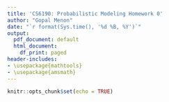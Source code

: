 ```yaml
---
title: 'CS6190: Probabilistic Modeling Homework 0'
author: "Gopal Menon"
date: "`r format(Sys.time(), '%d %B, %Y')`"
output:
  pdf_document: default
  html_document:
    df_print: paged
header-includes:
- \usepackage{mathtools}
- \usepackage{amsmath}
---
```


```r
knitr::opts_chunk$set(echo = TRUE)
```
\begin{enumerate}
\item Let $X$ and $Y$ be continuous real-valued random variables. Prove the following:
\begin{enumerate}
\item $E\left[ E\left[X|Y \right]\right] = E\left[ X\right]$

$$
\begin{aligned}
E\left[ E\left[X|Y \right]\right] &= \int_{-\infty}^{\infty}E\left[X|Y=y \right]p_Y(y)dy\\
&= \int_{-\infty}^{\infty}\int_{-\infty}^{\infty}x\;p_{X|Y=y}(x)dx\;p_Y(y)dy\\
&= \int_{-\infty}^{\infty}\int_{-\infty}^{\infty}x\;p_{X|Y=y}(x)p_Y(y)dxdy\\
&= \int_{-\infty}^{\infty}\int_{-\infty}^{\infty}x\;p_{XY}(x, y)dxdy\\
&= \int_{-\infty}^{\infty}x\int_{-\infty}^{\infty}p_{XY}(x, y)dy\;dx\\
&= \int_{-\infty}^{\infty}x\;p_X(x)dx\\
&= E\left[ X\right]
\end{aligned}
$$
Here $p_X(x)$, $p_Y(y)$ and $p_{X|Y=y}(x)$ are the probability density functions for $X$, $Y$, and the conditional probability of $X$ given the value of $Y$. $p_{XY}(x,y)$ is the joint probability distribution function of $X$ and $Y$. I needed to look up the proof \cite{conexp} as I was not aware that the first step shown above could be done and due to this, I was getting an extra $y$ in the final result. The result I got before I looked up the proof was $yE\left[ X \right]$.

\item $Var(X) = E\left[Var(X|Y) \right] + Var(E\left[ X|Y\right])$

$$
\begin{aligned}
E\left[Var(X|Y) \right] + Var(E\left[ X|Y\right]) &= E\left[ E\left[X^2|Y\right] - E\left[X|Y\right] E\left[X|Y\right] \right] \\ &+ E\left[ E\left[X|Y\right] E\left[X|Y\right]\right] - E\left[ E\left[ X|Y \right]\right]E\left[ E\left[ X|Y \right]\right]\\
&= E \left[ E \left[ X^2|Y\right] \right] - E\left[ E\left[X|Y\right] E\left[X|Y\right] \right]\\&+ E\left[ E\left[X|Y\right] E\left[X|Y\right]\right] - E\left[X\right]E\left[X\right]\\
&= E\left[X^2 \right] - E\left[X\right]E\left[X\right]\\
&= Var(X)
\end{aligned}
$$

Before I worked out the solution above, I was using the definition $Var(X) = E\left[X^2\right] - \mu_X^2$ and that did not help. After I realized that $\mu_X = E\left[X\right]$, the solution fell in place.
\end{enumerate}

\item Consider random variables $X$ and $Y$ with joint pdf
$$
    p(x,y)= 
\begin{dcases}
    x+y,& \text{for } 0\leq x \leq 1, \text{and } 0\leq y \leq 1\\
    0,              & \text{otherwise}
\end{dcases}
$$
\begin{enumerate}

\item What is the marginal pdf $p(x)$?
$$
\begin{aligned}
p(x) &=  \int_{-\infty}^{\infty}p(x,y)dy\\
&=\begin{dcases}
    \int_0^1(x+y)dy, \text{for } 0\leq x \leq 1\\
    0,               \text{otherwise}
\end{dcases}\\
&= \begin{dcases}
   \left(xy +\frac{1}{2}y^2 \right)\Big|_0^1, \text{for } 0\leq x \leq 1\\
    0,               \text{otherwise}
\end{dcases}\\
&=\begin{dcases}
    x+\frac{1}{2}, \text{for } 0\leq x \leq 1\\
    0,               \text{otherwise}
\end{dcases}\\
\end{aligned}
$$

\item What is the conditional pdf $p(y|x)$?

$$
\begin{aligned}
p(y|x) &= \frac{p(x,y)}{p(x)}\\
 &=\begin{dcases}
    \frac{x+y}{x+\frac{1}{2}}, \text{for } 0\leq x \leq 1, \text{and } 0\leq y \leq 1\\
    0,               \text{otherwise}
\end{dcases}
\end{aligned}
$$

\item What is the conditional expectation $E\left[Y|X\right]$?
$$
\begin{aligned}
E\left[Y|X\right] &= \int_{-\infty}^{\infty}p_{Y|X}(y)dy\\
 &=\begin{dcases}
    \int_{0}^{1}\frac{x+y}{x+\frac{1}{2}}dy, \text{for } 0\leq x \leq 1\\
    0,               \text{otherwise}
\end{dcases}\\
 &=\begin{dcases}
    \frac{xy+\frac{1}{2}y^2}{x+\frac{1}{2}}\Big|_0^1, \text{for } 0\leq x \leq 1\\
    0,               \text{otherwise}
\end{dcases}\\
 &=\begin{dcases}
    \frac{x+\frac{1}{2}}{x+\frac{1}{2}}, \text{for } 0\leq x \leq 1\\
    0,               \text{otherwise}
\end{dcases}\\
 &=\begin{dcases}
    1, \text{for } 0\leq x \leq 1\\
    0,               \text{otherwise}
\end{dcases}
\end{aligned}
$$
\item What is the covariance $Cov(X,Y)$?

$$
\begin{aligned}
Cov(X,Y) &= E\left[XY\right] - E\left[X\right]E\left[Y\right]\\\\
E\left[XY\right] &= \int_{-\infty}^{\infty}\int_{-\infty}^{\infty}xyp(x,y)dxdy\\
&= \int_{-\infty}^{\infty}x\int_{-\infty}^{\infty}yp(x,y)dydx\\
\end{aligned}
$$
$$
\begin{aligned}
\int_{-\infty}^{\infty}yp(x,y)dy &= \begin{dcases}
      \int_0^1 y(x+y)dy, \text{for } 0\leq x \leq 1, \text{and } 0\leq y \leq 1\\
    0,               \text{otherwise}
\end{dcases}\\
&= \begin{dcases}
      \int_0^1 (xy+y^2)dy, \text{for } 0\leq x \leq 1, \text{and } 0\leq y \leq 1\\
    0,               \text{otherwise}
\end{dcases}\\
&= \begin{dcases}
      \frac{1}{2}xy^2+\frac{1}{3}y^3\Big|_0^1, \text{for } 0\leq x \leq 1, \text{and } 0\leq y \leq 1\\
    0,               \text{otherwise}
\end{dcases}\\
&= \begin{dcases}
      \frac{1}{2}x+\frac{1}{3}, \text{for } 0\leq x \leq 1, \text{and } 0\leq y \leq 1\\
    0,               \text{otherwise}
\end{dcases}\\
\end{aligned}
$$
$$
\begin{aligned}
\int_{-\infty}^{\infty}x\int_{-\infty}^{\infty}yp(x,y)dydx &= \begin{dcases}
      \int_0^1 x\left(\frac{1}{2}x+\frac{1}{3}\right)dx, \text{for } 0\leq x \leq 1, \text{and } 0\leq y \leq 1\\
    0,               \text{otherwise}
\end{dcases}\\
&= \begin{dcases}
      \int_0^1 \left(\frac{1}{2}x^2+\frac{1}{3}x\right)dx, \text{for } 0\leq x \leq 1, \text{and } 0\leq y \leq 1\\
    0,               \text{otherwise}
\end{dcases}\\
&= \begin{dcases}
      \left(\frac{1}{2}\frac{1}{3}x^3+\frac{1}{3}\frac{1}{2}x^2\right)\Big|_0^1, \text{for } 0\leq x \leq 1, \text{and } 0\leq y \leq 1\\
    0,               \text{otherwise}
\end{dcases}\\
&= \begin{dcases}
      \left(\frac{1}{6}+\frac{1}{6}\right), \text{for } 0\leq x \leq 1, \text{and } 0\leq y \leq 1\\
    0,               \text{otherwise}
\end{dcases}\\
&= \begin{dcases}
      \frac{1}{3}, \text{for } 0\leq x \leq 1, \text{and } 0\leq y \leq 1\\
    0,               \text{otherwise}
\end{dcases}\\
&= E\left[XY\right]\\
\end{aligned}
$$
$$
\begin{aligned}
E\left[X\right] &= \int_{-\infty}^{\infty}xp(x)dx\\
&= \begin{dcases}
      \int_{-\infty}^{\infty}x \left(x+\frac{1}{2}\right)dx, \text{for } 0\leq x \leq 1, \text{and } 0\leq y \leq 1\\
    0,               \text{otherwise}
\end{dcases}\\
&= \begin{dcases}
      \int_{-\infty}^{\infty} \left(x^2+\frac{1}{2}x\right)dx, \text{for } 0\leq x \leq 1, \text{and } 0\leq y \leq 1\\
    0,               \text{otherwise}
\end{dcases}\\
&= \begin{dcases}
      \left(\frac{1}{3}x^3 +\frac{1}{2}\frac{1}{2}x^2\right)\Big|_0^1, \text{for } 0\leq x \leq 1, \text{and } 0\leq y \leq 1\\
    0,               \text{otherwise}
\end{dcases}\\
&= \begin{dcases}
      \frac{1}{3} +\frac{1}{4}, \text{for } 0\leq x \leq 1, \text{and } 0\leq y \leq 1\\
    0,               \text{otherwise}
\end{dcases}\\
&= \begin{dcases}
      \frac{7}{12}, \text{for } 0\leq x \leq 1, \text{and } 0\leq y \leq 1\\
    0,               \text{otherwise}
\end{dcases}\\
\end{aligned}
$$
$$
\begin{aligned}
p(y) &= \int_{-\infty}^{\infty}p(x,y)dx\\
&=\begin{dcases}
    \int_0^1(x+y)dx, \text{for } 0\leq x \leq 1, \text{and } 0\leq y \leq 1\\
    0,               \text{otherwise}
\end{dcases}\\
&= \begin{dcases}
   \left(\frac{1}{2}x^2 + yx\right)\Big|_0^1, \text{for } 0\leq x \leq 1, \text{and } 0\leq y \leq 1\\
    0,               \text{otherwise}
\end{dcases}\\
&=\begin{dcases}
    y+\frac{1}{2}, \text{for } 0\leq x \leq 1, \text{and } 0\leq y \leq 1\\
    0,               \text{otherwise}
\end{dcases}\\\end{aligned}
$$

$$
\begin{aligned}
E\left[Y\right] &= \int_{-\infty}^{\infty}yp(y)dy\\
&= \begin{dcases}
      \int_{-\infty}^{\infty}y \left(y+\frac{1}{2}\right)dy, \text{for } 0\leq x \leq 1, \text{and } 0\leq y \leq 1\\
    0,               \text{otherwise}
\end{dcases}\\
&= \begin{dcases}
      \int_{-\infty}^{\infty} \left(y^2+\frac{1}{2}y\right)dy, \text{for } 0\leq x \leq 1, \text{and } 0\leq y \leq 1\\
    0,               \text{otherwise}
\end{dcases}\\
&= \begin{dcases}
      \left(\frac{1}{3}y^3 +\frac{1}{2}\frac{1}{2}y^2\right)\Big|_0^1, \text{for } 0\leq x \leq 1, \text{and } 0\leq y \leq 1\\
    0,               \text{otherwise}
\end{dcases}\\
&= \begin{dcases}
      \frac{1}{3} +\frac{1}{4}, \text{for } 0\leq x \leq 1, \text{and } 0\leq y \leq 1\\
    0,               \text{otherwise}
\end{dcases}\\
&= \begin{dcases}
      \frac{7}{12}, \text{for } 0\leq x \leq 1, \text{and } 0\leq y \leq 1\\
    0,               \text{otherwise}
\end{dcases}\\
\end{aligned}\\
$$
$$
\begin{aligned}
Cov(X,Y) &= E\left[XY\right] - E\left[X\right]E\left[Y\right]\\
&= \begin{dcases}
      \frac{1}{3} - \frac{7}{12}\frac{7}{12}, \text{for } 0\leq x \leq 1, \text{and } 0\leq y \leq 1\\
    0,               \text{otherwise}
\end{dcases}\\
&= \begin{dcases}
      \frac{48}{144} - \frac{49}{144}, \text{for } 0\leq x \leq 1, \text{and } 0\leq y \leq 1\\
    0,               \text{otherwise}
\end{dcases}\\
&= \begin{dcases}
     -\frac{1}{144}, \text{for } 0\leq x \leq 1, \text{and } 0\leq y \leq 1\\
    0,               \text{otherwise}
\end{dcases}\\
\end{aligned}
$$

\end{enumerate}

\item Let $X \sim Exp(\lambda)$, i.e., the exponential distribution with pdf $p(x) = \lambda exp(-\lambda x)$. Let $Y = \sqrt{X}$.

\begin{enumerate}

\item What is the density function $p(y)$?

$$
\begin{aligned}
Y&=\sqrt{X}\\
f(x) &= \sqrt{x}\\
f^{-1}(y) &= y^2\\
p(y) &= \left | \frac{d}{dy}(f^{-1}(y)) \right |p(f^{-1}(y))\\
&= \left | \frac{d}{dy}y^2 \right |p(y^2)\\
&= \begin{dcases}
     2y\lambda exp(-\lambda y^2), \text{for } y \geq 0\\
    0,               \text{otherwise}
\end{dcases}\\
\end{aligned}
$$

\item What is the cdf, $F(y) = P(Y \leq y)$? Verify that $F(0) = 0$ and $F(\infty) = 1$.

The cdf can be found by integrating the pdf.
$$
\begin{aligned}
F(y) &= P(Y \leq y) = \int_0^y 2y \lambda exp(-\lambda y^2)dy\\
\text{Substituting } u &= -\lambda y^2 \text{, we get } dy = -\frac{1}{2 \lambda y}du\\
\int 2y \lambda exp(-\lambda y^2)dy &= \int 2y \lambda exp(u) \times -\frac{1}{2 \lambda y}du\\
&= -\int exp(u) du\\
&= -exp(u)\\
&= -exp(-\lambda y^2)\\
F(y) &= -exp(-\lambda y^2)\Big|_0^y\\
&=-exp(-\lambda y^2) - (-exp(-\lambda 0^2))\\
&=-exp(-\lambda y^2) + 1\\
&= 1-exp(-\lambda y^2)\\
F(0)&=1-exp(-\lambda 0^2)\\
&= 1-1\\
&=0\\
F(\infty)&= 1-exp(-\infty)\\
&=1-0\\
&= 1
\end{aligned}
$$
\item What is the quantile function $F^{-1}$?

\item Compute the mean, $E[Y]$, and variance, $Var(Y)$. \textbf{Hint:} Use integration by parts.

\end{enumerate}

\end{enumerate}

\begin{thebibliography}{9}
 
\bibitem{conexp} 
\textit{Conditional Expectation}, www.statlect.com/fundamentals-of-probability/conditional-expectation.
 
\end{thebibliography}
